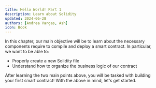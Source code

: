 ```yaml
---
title: Hello World! Part 1
description: Learn about Solidity
updated: 2024-06-28
authors: [Andrea Vargas, Ash]
icon: Book
---
```

In this chapter, our main objective will be to learn about the necessary components require to compile and deploy a smart contract. In particular, we want to be able to:

- Properly create a new Solidity file
- Understand how to organize the business logic of our contract

After learning the two main points above, you will be tasked with building your first smart contract! With the above in mind, let's get started.